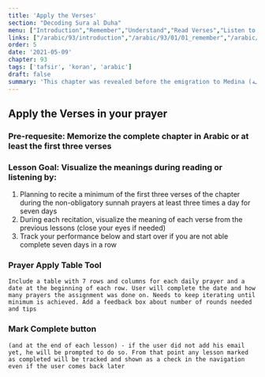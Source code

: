 ```yaml
---
title: 'Apply the Verses'
section: "Decoding Sura al Duha"
menu: ["Introduction","Remember","Understand","Read Verses","Listen to Verses","Apply the Verses","Reflect on the Verses"]
links: ["/arabic/93/introduction","/arabic/93/01/01_remember","/arabic/93/01/02_understand","/arabic/93/02/01_read-verses","/arabic/93/02/02_listen-verses","/arabic/93/02/03_apply-verses","/arabic/93/03/01_reflect-verses"]
order: 5
date: '2021-05-09'
chapter: 93
tags: ['tafsir', 'koran', 'arabic']
draft: false
summary: 'This chapter was revealed before the emigration to Medina (مكية). It talks about the character/personality of the greatest prophet, peace be upon him, and the blessings and graces that Allah most High bestowed upon him in this world and the next so that he could thank Him by these amazing blessings.'
---
```

## Apply the Verses in your prayer
### Pre-requesite: Memorize the complete chapter in Arabic or at least the first three verses
### Lesson Goal: Visualize the meanings during reading or listening by: 
1. Planning to recite a minimum of the first three verses of the chapter during the non-obligatory sunnah prayers at least three times a day for seven days
2. During each recitation, visualize the meaning of each verse from the previous lessons (close your eyes if needed)
3. Track your performance below and start over if you are not able complete seven days in a row
<PrayerApplyTable/>

### Prayer Apply Table Tool

`Include a table with 7 rows and columns for each daily prayer and a date at the beginning of each row. User will complete the date and how many prayers the assignment was done on. Needs to keep iterating until minimum is achieved. Add a feedback box about number of rounds needed and tips`

### Mark Complete button

`(and at the end of each lesson) - if the user did not add his email yet, he will be prompted to do so. From that point any lesson marked as completed will be tracked and shown as a check in the navigation even if the user comes back later`
  
